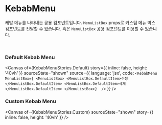 
<Meta title="common/KebabMenu" of={KebabMenuStories} />

# KebabMenu

케밥 메뉴를 나타내는 공용 컴포넌트입니다. `MenuListBox` props로 커스텀 메뉴 박스 컴포넌트를 전달할 수 있습니다. 혹은 `MenuListBox` 공용 컴포넌트를 이용할 수 있습니다.

<br/>

### Default Kebab Menu

<Canvas 
  of={KebabMenuStories.Default}
  story={{
    inline: false,
    height: '40vh'
  }} 
  sourceState="shown"
  source={{
    language: 'jsx',
    code: `<KebabMenu MenuListBox={
      <MenuListBox>
        <MenuListBox.DefaultItem>수정</MenuListBox.DefaultItem>
        <MenuListBox.DefaultItem>삭제</MenuListBox.DefaultItem>
      </MenuListBox>} 
    />`
  }}
/>

### Custom Kebab Menu

<Canvas 
  of={KebabMenuStories.Custom}
  sourceState="shown"
  story={{
    inline: false,
    height: '40vh'
  }} 
/>